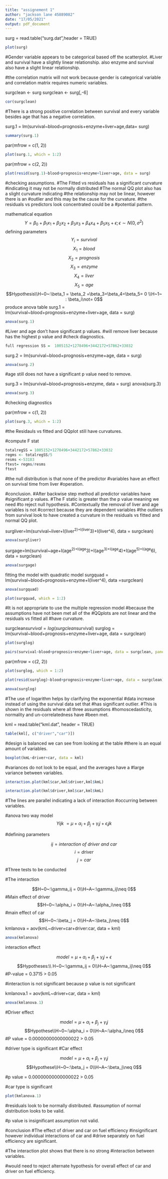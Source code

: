 ---
title: "assignement 1"
author: "jackson lane 45889082"
date: "17/05/2021"
output: pdf_document
---
surg = read.table("surg.dat",header = TRUE)
```{r}
plot(surg)
```
#Gender variable appears to be categorical based off the scatterplot.
#Liver and survival have a slightly linear relationship. also enzyme and survival also have a slight linear relationship.

#the correlation matrix will not work because gender is categorical variable and correlation matrix requires numeric variables.

surgclean <- surg
surgclean <- surg[,-6]

```{r}
cor(surgclean)
```
#There is a strong  positive correlation between survival and every variable besides age that has a negative correlation.

surg.1 = lm(survival~blood+prognosis+enzyme+liver+age,data= surg)
```{r}
summary(surg.1)
```
par(mfrow = c(1, 2))
```{r}
plot(surg.1, which = 1:2)
```
par(mfrow = c(2, 2))
```{r}
plot(resid(surg.1)~blood+prognosis+enzyme+liver+age, data = surg)
```

#checking assumptions.
#The Fitted vs residuals has a significant curvature #indicating it may not be normally distributed
#The normal QQ plot also has a slight curvature indicating #the relationship may not be linear, however there is an #outlier and this may be the cause for the curvature.
#the residuals vs predictors look concentrated could be a #potential pattern.


mathematical equation
$$Y = \beta_0+\beta_1x_1+\beta_2x_2+\beta_3x_3+\beta_4x_4+\beta_5x_5+\epsilon;\epsilon \sim N(0,\sigma^2)$$
defining parameters
$$Y_i = survival$$
$$X_1 = blood$$
 $$X_2 = prognosis$$
$$X_3 = enzyme$$
 $$X_4 = liver$$
$$X_5 = age$$
$$Hypothesis\\H~0~:\beta_1 = \beta_2 =\beta_3=\beta_4=\beta_5=  0 \\H~1~ : \beta_i\not= 0$$
produce anova table
surg.1 = lm(survival~blood+prognosis+enzyme+liver+age, data = surg)
```{r}
anova(surg.1)
```
#Liver and age don't have significant p values.
#will remove liver because has the highest p value and #check diagnostics.
```{r}
full regression SS =  1005152+1278496+3442172+57862+33032
```
surg.2 = lm(survival~blood+prognosis+enzyme+age, data = surg)
```{r}
anova(surg.2)
```
#age still does not have a significant p value need to remove.

surg.3 = lm(survival~blood+prognosis+enzyme, data = surg)
anova(surg.3)
```{r}
anova(surg.3)
```
#checking diagnostics

par(mfrow = c(1, 2))
```{r}
plot(surg.3, which = 1:2)
```
#the Residauls vs fitted and QQplot still have curvatures.

#compute F stat

```{r}
totalregSS = 1005152+1278496+3442172+57862+33032
regms <- totalregSS/5
resms <-53183
ftest= regms/resms
ftest
```
#the null distribution is that none of the predictor #variables have an effect on survival time from liver #operation.


#conclusion.
#After backwise step method all predictor variables have #significant p values.
#The F static is greater than the p value meaning we need #to reject null hypothesis.
#Contextually the removal of liver and age variables is not #correct because they are dependent variables 
#the outliers from survival look to have created a curvature in the residuals vs fitted and normal QQ plot.

surgliver=lm(survival~liver+I(liver^2)+I(liver^3)+I(liver^4), data = surgclean)
```{r}
anova(surgliver)
```
surgage=lm(survival~age+I(age^2)+I(age^3)+I(age^3)+I(age^4)+I(age^5)+I(age^6), data = surgclean)
```{r}
anova(surgage)
```
fitting the model with quadratic model
surgquad = lm(survival~blood+prognosis+enzyme+I(liver^4), data =surgclean)
```{r}
anova(surgquad)
```
```{r}
plot(surgquad, which = 1:2)
```
#It is not appropriate to use the multiple regression model #because the assumptions have not been met all of the #QQplots are not linear and the residuals vs fitted all #have curvature.

surgclean$survival = log(surgclean$survival)
surglog = lm(survival~blood+prognosis+enzyme+liver+age, data = surgclean)
```{r}
plot(surglog)
```

```{r}
pairs(survival~blood+prognosis+enzyme+liver+age, data = surgclean, panel = panel.smooth)
```
par(mfrow = c(2, 2))
```{r}
plot(surglog, which = 1:2)
```

```{r}
plot(resid(surglog)~blood+prognosis+enzyme+liver+age, data = surgclean)
```

```{r}
anova(surglog)
```

#The use of logarithm helps by clarifying the exponential #data increase instead of using the survival data set that #has significant outlier.
#This is shown in the residuals where all three assumptions #homoscedasticity, normality and un-correlatedness have #been met.

kml = read.table("kml.dat", header = TRUE)
```{r}
table(kml[, c("driver","car")])
```
#design is balanced we can see from looking at the table #there is an equal amount of variables.

```{r}
boxplot(kmL~driver+car, data = kml)
```
#variances do not look to be equal, and the averages have a #large variance between variables.
```{r}
interaction.plot(kml$car,kml$driver,kml$kmL)
```
```{r}
interaction.plot(kml$driver,kml$car,kml$kmL)
```
#The lines are parallel indicating a lack of interaction #occurring between variables.

#anova two way model
$$ Y{ijk}\ = \mu+\alpha_i+\beta_j+\gamma_ij+\epsilon_ijk$$

#defining parameters

$${ij} = interaction\ of\  driver \ and \ car $$
$${i} = driver$$
$${j} = car$$

#Three tests to be conducted

#The interaction

$$H~0~:\gamma_ij = 0\\H~A~:\gamma_ij\neq 0$$
#Main effect of driver
$$H~0~:\alpha_i = 0\\H~A~:\alpha_i\neq 0$$
#main effect of car
$$H~0~:\beta_j = 0\\H~A~:\beta_j\neq 0$$
kmlanova = aov(kmL~driver+car+driver:car, data = kml)
```{r}
anova(kmlanova)
```
interaction effect

$$ model =\mu+\alpha_i+\beta_j+\gamma_ij+\epsilon$$
$$Hypotheses:\\ H~0~:\gamma_ij = 0\\H~A~:\gamma_ij\neq 0$$
#P-value = 0.3715 > 0.05

#interaction is not significant because p value is not significant

kmlanova.1 = aov(kmL~driver+car, data = kml)
```{r}
anova(kmlanova.1)
```
#Driver effect

$$ model = \mu+\alpha_i+\beta_j+\gamma_ij$$
$$Hypothese\\H~0~:\alpha_i = 0\\H~A~:\alpha_i\neq 0$$
#P value = 0.00000000000000022 > 0.05

#driver type is significant 
#Car effect

$$ model = \mu+\alpha_i+\beta_j+\gamma_ij$$
$$Hypothese\\H~0~:\beta_j = 0\\H~A~:\beta_j\neq 0$$

#p value = 0.00000000000000022 > 0.05

#car type is significant
```{r}
plot(kmlanova.1)
```
#residuals look to be normally distributed.
#assumption of normal distribution looks to be valid.

#p value is insignificant assumption not valid.

#conclusion 
#The effect of driver and car on fuel efficiency #insignificant however individual interactions of car and #drive separately on fuel efficiency are significant.

#The interaction plot shows that there is no strong #interaction between variables.

#would need to reject alternate hypothesis for overall effect of car and driver on fuel efficiency.